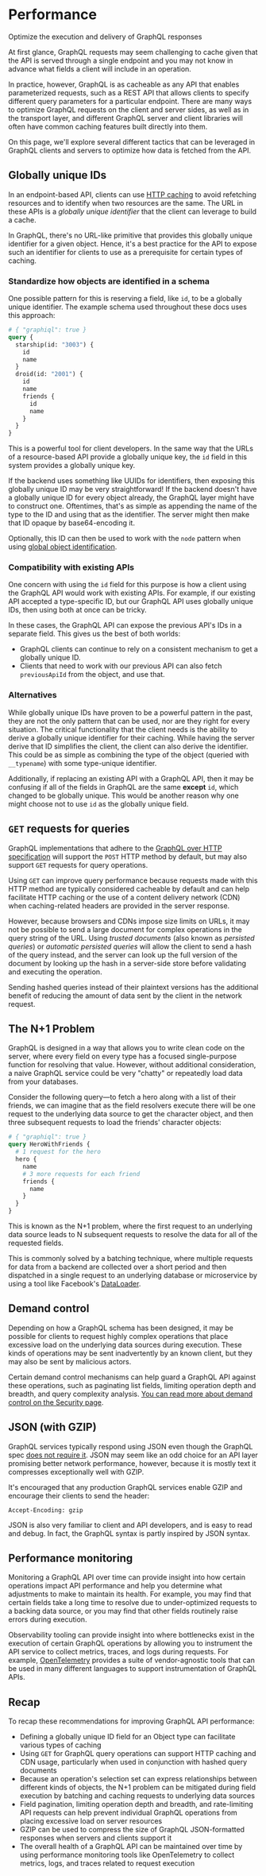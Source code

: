 # Performance

<p className="learn-subtitle">Optimize the execution and delivery of GraphQL responses</p>

At first glance, GraphQL requests may seem challenging to cache given that the API is served through a single endpoint and you may not know in advance what fields a client will include in an operation.

In practice, however, GraphQL is as cacheable as any API that enables parameterized requests, such as a REST API that allows clients to specify different query parameters for a particular endpoint. There are many ways to optimize GraphQL requests on the client and server sides, as well as in the transport layer, and different GraphQL server and client libraries will often have common caching features built directly into them.

On this page, we'll explore several different tactics that can be leveraged in GraphQL clients and servers to optimize how data is fetched from the API.

## Globally unique IDs

In an endpoint-based API, clients can use [HTTP caching](https://developer.mozilla.org/en-US/docs/Web/HTTP/Caching) to avoid refetching resources and to identify when two resources are the same. The URL in these APIs is a _globally unique identifier_ that the client can leverage to build a cache.

In GraphQL, there's no URL-like primitive that provides this globally unique identifier for a given object. Hence, it's a best practice for the API to expose such an identifier for clients to use as a prerequisite for certain types of caching. 

### Standardize how objects are identified in a schema

One possible pattern for this is reserving a field, like `id`, to be a globally unique identifier. The example schema used throughout these docs uses this approach:

```graphql
# { "graphiql": true }
query {
  starship(id: "3003") {
    id
    name
  }
  droid(id: "2001") {
    id
    name
    friends {
      id
      name
    }
  }
}
```

This is a powerful tool for client developers. In the same way that the URLs of a resource-based API provide a globally unique key, the `id` field in this system provides a globally unique key.

If the backend uses something like UUIDs for identifiers, then exposing this globally unique ID may be very straightforward! If the backend doesn't have a globally unique ID for every object already, the GraphQL layer might have to construct one. Oftentimes, that's as simple as appending the name of the type to the ID and using that as the identifier. The server might then make that ID opaque by base64-encoding it.

Optionally, this ID can then be used to work with the `node` pattern when using [global object identification](/learn/global-object-identification).

### Compatibility with existing APIs

One concern with using the `id` field for this purpose is how a client using the GraphQL API would work with existing APIs. For example, if our existing API accepted a type-specific ID, but our GraphQL API uses globally unique IDs, then using both at once can be tricky.

In these cases, the GraphQL API can expose the previous API's IDs in a separate field. This gives us the best of both worlds:

- GraphQL clients can continue to rely on a consistent mechanism to get a globally unique ID.
- Clients that need to work with our previous API can also fetch `previousApiId` from the object, and use that.

### Alternatives

While globally unique IDs have proven to be a powerful pattern in the past, they are not the only pattern that can be used, nor are they right for every situation. The critical functionality that the client needs is the ability to derive a globally unique identifier for their caching. While having the server derive that ID simplifies the client, the client can also derive the identifier. This could be as simple as combining the type of the object (queried with `__typename`) with some type-unique identifier.

Additionally, if replacing an existing API with a GraphQL API, then it may be confusing if all of the fields in GraphQL are the same **except** `id`, which changed to be globally unique. This would be another reason why one might choose not to use `id` as the globally unique field.

## `GET` requests for queries

GraphQL implementations that adhere to the [GraphQL over HTTP specification](https://github.com/graphql/graphql-over-http/blob/main/spec/GraphQLOverHTTP.md) will support the `POST` HTTP method by default, but may also support `GET` requests for query operations.

Using `GET` can improve query performance because requests made with this HTTP method are typically considered cacheable by default and can help facilitate HTTP caching or the use of a content delivery network (CDN) when caching-related headers are provided in the server response. 

However, because browsers and CDNs impose size limits on URLs, it may not be possible to send a large document for complex operations in the query string of the URL. Using _trusted documents_ (also known as _persisted queries_) or _automatic persisted queries_ will allow the client to send a hash of the query instead, and the server can look up the full version of the document by looking up the hash in a server-side store before validating and executing the operation.

Sending hashed queries instead of their plaintext versions has the additional benefit of reducing the amount of data sent by the client in the network request.

## The N+1 Problem

GraphQL is designed in a way that allows you to write clean code on the server, where every field on every type has a focused single-purpose function for resolving that value. However, without additional consideration, a naive GraphQL service could be very "chatty" or repeatedly load data from your databases.

Consider the following query—to fetch a hero along with a list of their friends, we can imagine that as the field resolvers execute there will be one request to the underlying data source to get the character object, and then three subsequent requests to load the friends' character objects:

```graphql
# { "graphiql": true }
query HeroWithFriends {
  # 1 request for the hero
  hero {
    name
    # 3 more requests for each friend
    friends {
      name
    }
  }
}
```

This is known as the N+1 problem, where the first request to an underlying data source leads to N subsequent requests to resolve the data for all of the requested fields.

This is commonly solved by a batching technique, where multiple requests for data from a backend are collected over a short period and then dispatched in a single request to an underlying database or microservice by using a tool like Facebook's [DataLoader](https://github.com/facebook/dataloader).

## Demand control

Depending on how a GraphQL schema has been designed, it may be possible for clients to request highly complex operations that place excessive load on the underlying data sources during execution. These kinds of operations may be sent inadvertently by an known client, but they may also be sent by malicious actors.

Certain demand control mechanisms can help guard a GraphQL API against these operations, such as paginating list fields, limiting operation depth and breadth, and query complexity analysis. [You can read more about demand control on the Security page](/learn/security/#demand-control).

## JSON (with GZIP)

GraphQL services typically respond using JSON even though the GraphQL spec [does not require it](http://spec.graphql.org/draft/#sec-Serialization-Format). JSON may seem like an odd choice for an API layer promising better network performance, however, because it is mostly text it compresses exceptionally well with GZIP.

It's encouraged that any production GraphQL services enable GZIP and encourage their clients to send the header:

```text
Accept-Encoding: gzip
```

JSON is also very familiar to client and API developers, and is easy to read and debug. In fact, the GraphQL syntax is partly inspired by JSON syntax.

## Performance monitoring

Monitoring a GraphQL API over time can provide insight into how certain operations impact API performance and help you determine what adjustments to make to maintain its health. For example, you may find that certain fields take a long time to resolve due to under-optimized requests to a backing data source, or you may find that other fields routinely raise errors during execution.

Observability tooling can provide insight into where bottlenecks exist in the execution of certain GraphQL operations by allowing you to instrument the API service to collect metrics, traces, and logs during requests. For example, [OpenTelemetry](https://opentelemetry.io/) provides a suite of vendor-agnostic tools that can be used in many different languages to support instrumentation of GraphQL APIs.

## Recap

To recap these recommendations for improving GraphQL API performance:

- Defining a globally unique ID field for an Object type can facilitate various types of caching
- Using `GET` for GraphQL query operations can support HTTP caching and CDN usage, particularly when used in conjunction with hashed query documents
- Because an operation's selection set can express relationships between different kinds of objects, the N+1 problem can be mitigated during field execution by batching and caching requests to underlying data sources
- Field pagination, limiting operation depth and breadth, and rate-limiting API requests can help prevent individual GraphQL operations from placing excessive load on server resources
- GZIP can be used to compress the size of GraphQL JSON-formatted responses when servers and clients support it
- The overall health of a GraphQL API can be maintained over time by using performance monitoring tools like OpenTelemetry to collect metrics, logs, and traces related to request execution